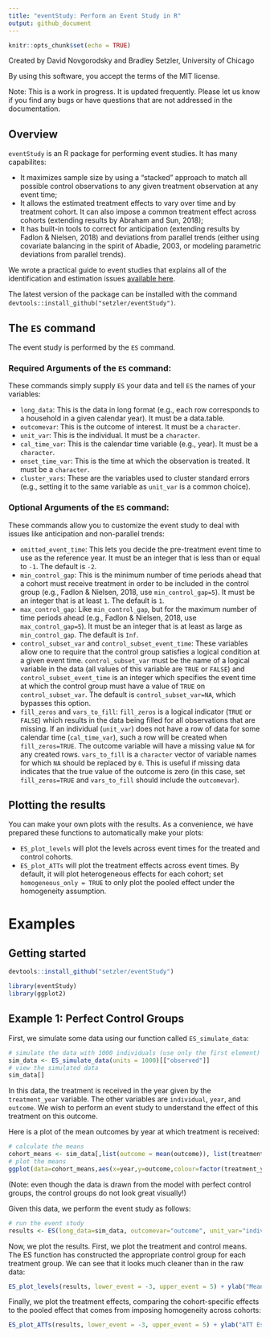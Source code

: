 ```yaml
---
title: "eventStudy: Perform an Event Study in R"
output: github_document
---
```


```r
knitr::opts_chunk$set(echo = TRUE)
```


Created by David Novgorodsky and Bradley Setzler, University of Chicago

By using this software, you accept the terms of the MIT license.

Note: This is a work in progress. It is updated frequently. Please let us know if you find any bugs or have questions that are not addressed in the documentation.



## Overview

`eventStudy` is an R package for performing event studies. It has many capabilites:

- It maximizes sample size by using a "stacked" approach to match all possible control observations to any given treatment observation at any event time;
- It allows the estimated treatment effects to vary over time and by treatment cohort. It can also impose a common treatment effect across cohorts (extending results by Abraham and Sun, 2018);
- It has built-in tools to correct for anticipation (extending results by Fadlon & Nielsen, 2018) and deviations from parallel trends (either using covariate balancing in the spirit of Abadie, 2003, or modeling parametric deviations from parallel trends).

We wrote a practical guide to event studies that explains all of the identification and estimation issues [available here](https://github.com/setzler/eventStudy/blob/master/guide/event_study_guide.pdf). 


The latest version of the package can be installed with the command `devtools::install_github("setzler/eventStudy")`.

## The `ES` command

The event study is performed by the `ES` command.

### Required Arguments of the `ES` command:

These commands simply supply `ES` your data and tell `ES` the names of your variables:

- `long_data`: This is the data in long format (e.g., each row corresponds to a household in a given calendar year). It must be a data.table.
- `outcomevar`: This is the outcome of interest. It must be a `character`.
- `unit_var`: This is the individual. It must be a `character`.
- `cal_time_var`: This is the calendar time variable (e.g., year). It must be a `character`.
- `onset_time_var`: This is the time at which the observation is treated. It must be a `character`.
- `cluster_vars`: These are the variables used to cluster standard errors (e.g., setting it to the same variable as `unit_var` is a common choice).

### Optional Arguments of the `ES` command:

These commands allow you to customize the event study to deal with issues like anticipation and non-parallel trends:

- `omitted_event_time`: This lets you decide the pre-treatment event time to use as the reference year. It must be an integer that is less than or equal to `-1`. The default is `-2`.
- `min_control_gap`: This is the minimum number of time periods ahead that a cohort must receive treatment in order to be included in the control group (e.g., Fadlon & Nielsen, 2018, use `min_control_gap=5`). It must be an integer that is at least `1`. The default is `1`.
- `max_control_gap`: Like `min_control_gap`, but for the maximum number of time periods ahead  (e.g., Fadlon & Nielsen, 2018, use `max_control_gap=5`). It must be an integer that is at least as large as `min_control_gap`. The default is `Inf`.
- `control_subset_var` and `control_subset_event_time`: These variables allow one to require that the control group  satisfies a logical condition at a given event time. `control_subset_var` must be the name of a logical variable in the data (all values of this variable are `TRUE` or `FALSE`) and `control_subset_event_time` is an integer which specifies the event time at which the control group must have a value of `TRUE` on `control_subset_var`. The default is `control_subset_var=NA`, which bypasses this option.
- `fill_zeros` and `vars_to_fill`: `fill_zeros` is a logical indicator (`TRUE` or `FALSE`) which results in the data being filled for all observations that are missing. If an individual (`unit_var`) does not have a row of data for some calendar time (`cal_time_var`), such a row will be created when `fill_zeros=TRUE`. The outcome variable will have a missing value `NA` for any created rows. `vars_to_fill` is a `character` vector of variable names for which `NA` should be replaced by `0`. This is useful if missing data indicates that the true value of the outcome is zero (in this case, set `fill_zeros=TRUE` and `vars_to_fill` should include the `outcomevar`).


## Plotting the results

You can make your own plots with the results. As a convenience, we have prepared these functions to automatically make your plots:

- `ES_plot_levels` will plot the levels across event times for the treated and control cohorts.
- `ES_plot_ATTs` will plot the treatment effects across event times. By default, it will plot heterogeneous effects for each cohort; set `homogeneous_only = TRUE` to only plot the pooled effect under the homogeneity assumption.


# Examples

## Getting started

```r
devtools::install_github("setzler/eventStudy")
```

```r
library(eventStudy)
library(ggplot2)
```



## Example 1: Perfect Control Groups

First, we simulate some data using our function called `ES_simulate_data`:

```r
# simulate the data with 1000 individuals (use only the first element)
sim_data <- ES_simulate_data(units = 1000)[["observed"]]
# view the simulated data
sim_data[]
```

In this data, the treatment is received in the year given by the `treatment_year` variable. The other variables are `individual`, `year`, and `outcome`. We wish to perform an event study to understand the effect of this treatment on this outcome.

Here is a plot of the mean outcomes by year at which treatment is received:

```r
# calculate the means
cohort_means <- sim_data[,list(outcome = mean(outcome)), list(treatment_year,year)]
# plot the means
ggplot(data=cohort_means,aes(x=year,y=outcome,colour=factor(treatment_year))) + geom_line() + labs(x = "Year", y = "Outcome", color = "Treatment") + theme_bw(base_size=16)
```

(Note: even though the data is drawn from the model with perfect control groups, the control groups do not look great visually!)

Given this data, we perform the event study as follows:

```r
# run the event study
results <- ES(long_data=sim_data, outcomevar="outcome", unit_var="individual", cal_time_var="year", onset_time_var="treatment_year", cluster_vars="individual")
```


Now, we plot the results. First, we plot the treatment and control means. The ES function has constructed the appropriate control group for each treatment group. We can see that it looks much cleaner than in the raw data:

```r
ES_plot_levels(results, lower_event = -3, upper_event = 5) + ylab("Mean of the Outcome")

```

Finally, we plot the treatment effects, comparing the cohort-specific effects to the pooled effect that comes from imposing homogeneity across cohorts:

```r
ES_plot_ATTs(results, lower_event = -3, upper_event = 5) + ylab("ATT Estimate (95% CI)")

```


